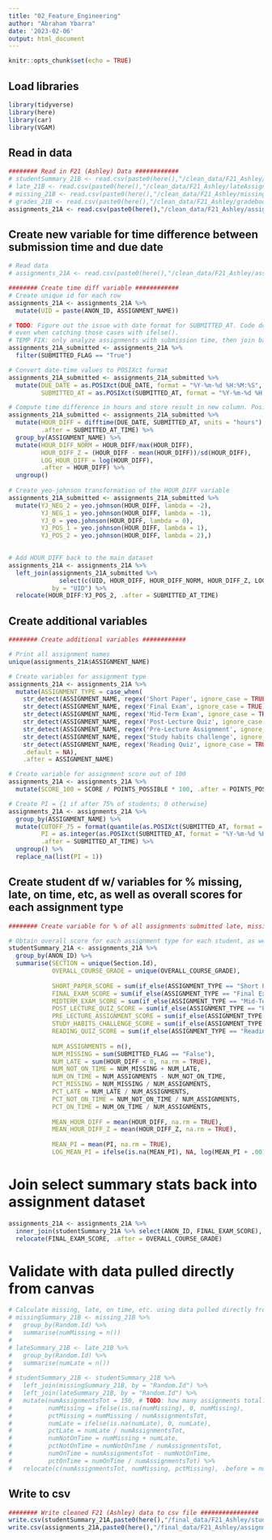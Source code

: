 ```yaml
---
title: "02_Feature_Engineering"
author: "Abraham Ybarra"
date: '2023-02-06'
output: html_document
---
```


```r
knitr::opts_chunk$set(echo = TRUE)
```

## Load libraries

```r
library(tidyverse)
library(here)
library(car)
library(VGAM)
```

## Read in data

```r
######## Read in F21 (Ashley) Data ############
# studentSummary_21B <- read.csv(paste0(here(),"/clean_data/F21_Ashley/studentSummary.csv"), header = TRUE)
# late_21B <- read.csv(paste0(here(),"/clean_data/F21_Ashley/lateAssignments.csv"), header = TRUE)
# missing_21B <- read.csv(paste0(here(),"/clean_data/F21_Ashley/missingAssignments.csv"), header = TRUE)
# grades_21B <- read.csv(paste0(here(),"/clean_data/F21_Ashley/gradebook.csv"), header = TRUE)
assignments_21A <- read.csv(paste0(here(),"/clean_data/F21_Ashley/assignments.csv"), header = TRUE, numerals = "no.loss")
```

## Create new variable for time difference between submission time and due date

```r
# Read data
# assignments_21A <- read.csv(paste0(here(),"/clean_data/F21_Ashley/assignments.csv"), header = TRUE, numerals = "no.loss")

######## Create time diff variable ############
# Create unique id for each row
assignments_21A <- assignments_21A %>%
  mutate(UID = paste(ANON_ID, ASSIGNMENT_NAME))

# TODO: Figure out the issue with date format for SUBMITTED_AT. Code does not work when SUBMITTED_AT is empty (i.e. no submission)
# even when catching those cases with ifelse(). 
# TEMP FIX: only analyze assignments with submission time, then join back to full dataset
assignments_21A_submitted <- assignments_21A %>%
  filter(SUBMITTED_FLAG == "True")

# Convert date-time values to POSIXct format
assignments_21A_submitted <- assignments_21A_submitted %>%
  mutate(DUE_DATE = as.POSIXct(DUE_DATE, format = "%Y-%m-%d %H:%M:%S", tz = "GMT"),
         SUBMITTED_AT = as.POSIXct(SUBMITTED_AT, format = "%Y-%m-%d %H:%M:%S", tz = "GMT"))

# Compute time difference in hours and store result in new column. Positive means early, negative means late
assignments_21A_submitted <- assignments_21A_submitted %>%
  mutate(HOUR_DIFF = difftime(DUE_DATE, SUBMITTED_AT, units = "hours") %>% as.numeric(),
         .after = SUBMITTED_AT_TIME) %>%
  group_by(ASSIGNMENT_NAME) %>%
  mutate(HOUR_DIFF_NORM = HOUR_DIFF/max(HOUR_DIFF),
         HOUR_DIFF_Z = (HOUR_DIFF - mean(HOUR_DIFF))/sd(HOUR_DIFF),
         LOG_HOUR_DIFF = log(HOUR_DIFF),
         .after = HOUR_DIFF) %>%
  ungroup()
  
# Create yeo-johnson transformation of the HOUR_DIFF variable
assignments_21A_submitted <- assignments_21A_submitted %>%
  mutate(YJ_NEG_2 = yeo.johnson(HOUR_DIFF, lambda = -2),
         YJ_NEG_1 = yeo.johnson(HOUR_DIFF, lambda = -1),
         YJ_0 = yeo.johnson(HOUR_DIFF, lambda = 0),
         YJ_POS_1 = yeo.johnson(HOUR_DIFF, lambda = 1),
         YJ_POS_2 = yeo.johnson(HOUR_DIFF, lambda = 2),)
  

# Add HOUR_DIFF back to the main dataset
assignments_21A <- assignments_21A %>%
  left_join(assignments_21A_submitted %>% 
              select(c(UID, HOUR_DIFF, HOUR_DIFF_NORM, HOUR_DIFF_Z, LOG_HOUR_DIFF, YJ_NEG_2, YJ_NEG_1, YJ_0, YJ_POS_1, YJ_POS_2)), 
            by = "UID") %>%
  relocate(HOUR_DIFF:YJ_POS_2, .after = SUBMITTED_AT_TIME)
```

## Create additional variables

```r
######## Create additional variables ############

# Print all assignment names
unique(assignments_21A$ASSIGNMENT_NAME)

# Create variables for assignment type
assignments_21A <- assignments_21A %>%
  mutate(ASSIGNMENT_TYPE = case_when(
    str_detect(ASSIGNMENT_NAME, regex('Short Paper', ignore_case = TRUE)) ~ "Short Paper",
    str_detect(ASSIGNMENT_NAME, regex('Final Exam', ignore_case = TRUE)) ~ "Final Exam",
    str_detect(ASSIGNMENT_NAME, regex('Mid-Term Exam', ignore_case = TRUE)) ~ "Mid-Term Exam",
    str_detect(ASSIGNMENT_NAME, regex('Post-Lecture Quiz', ignore_case = TRUE)) ~ "Post-Lecture Quiz",
    str_detect(ASSIGNMENT_NAME, regex('Pre-Lecture Assignment', ignore_case = TRUE)) ~ "Pre-Lecture Assignment",
    str_detect(ASSIGNMENT_NAME, regex('Study habits challenge', ignore_case = TRUE)) ~ "Study Habits Challenge",
    str_detect(ASSIGNMENT_NAME, regex('Reading Quiz', ignore_case = TRUE)) ~ "Reading Quiz",
    .default = NA),
    .after = ASSIGNMENT_NAME)

# Create variable for assignment score out of 100
assignments_21A <- assignments_21A %>%
  mutate(SCORE_100 = SCORE / POINTS_POSSIBLE * 100, .after = POINTS_POSSIBLE)

# Create PI = {1 if after 75% of students; 0 otherwise} 
assignments_21A <- assignments_21A %>% 
  group_by(ASSIGNMENT_NAME) %>%
  mutate(CUTOFF_75 = format(quantile(as.POSIXct(SUBMITTED_AT, format = "%Y-%m-%d %H:%M:%S"), 0.75, na.rm = TRUE), "%Y-%m-%d %H:%M:%S"),
         PI = as.integer(as.POSIXct(SUBMITTED_AT, format = "%Y-%m-%d %H:%M:%S") >= as.POSIXct(CUTOFF_75, format = "%Y-%m-%d %H:%M:%S")),
         .after = SUBMITTED_AT_TIME) %>%
  ungroup() %>%
  replace_na(list(PI = 1))
```

## Create student df w/ variables for % missing, late, on time, etc, as well as overall scores for each assignment type

```r
######## Create variable for % of all assignments submitted late, missing, etc. ############

# Obtain overall score for each assignment type for each student, as well as missing/late stats
studentSummary_21A <- assignments_21A %>%
  group_by(ANON_ID) %>%
  summarise(SECTION = unique(Section.Id),
            OVERALL_COURSE_GRADE = unique(OVERALL_COURSE_GRADE),
            
            SHORT_PAPER_SCORE = sum(if_else(ASSIGNMENT_TYPE == "Short Paper", SCORE, NA), na.rm = TRUE) / sum(if_else(ASSIGNMENT_TYPE == "Short Paper", POINTS_POSSIBLE, NA), na.rm = TRUE) * 100,
            FINAL_EXAM_SCORE = sum(if_else(ASSIGNMENT_TYPE == "Final Exam", SCORE, NA), na.rm = TRUE) / sum(if_else(ASSIGNMENT_TYPE == "Final Exam", POINTS_POSSIBLE, NA), na.rm = TRUE) * 100,
            MIDTERM_EXAM_SCORE = sum(if_else(ASSIGNMENT_TYPE == "Mid-Term Exam", SCORE, NA), na.rm = TRUE) / sum(if_else(ASSIGNMENT_TYPE == "Mid-Term Exam", POINTS_POSSIBLE, NA), na.rm = TRUE) * 100,
            POST_LECTURE_QUIZ_SCORE = sum(if_else(ASSIGNMENT_TYPE == "Post-Lecture Quiz", SCORE, NA), na.rm = TRUE) / sum(if_else(ASSIGNMENT_TYPE == "Post-Lecture Quiz", POINTS_POSSIBLE, NA), na.rm = TRUE) * 100,
            PRE_LECTURE_ASSIGNMENT_SCORE = sum(if_else(ASSIGNMENT_TYPE == "Pre-Lecture Assignment", SCORE, NA), na.rm = TRUE) / sum(if_else(ASSIGNMENT_TYPE == "Pre-Lecture Assignment", POINTS_POSSIBLE, NA), na.rm = TRUE) * 100,
            STUDY_HABITS_CHALLENGE_SCORE = sum(if_else(ASSIGNMENT_TYPE == "Study Habits Challenge", SCORE, NA), na.rm = TRUE) / sum(if_else(ASSIGNMENT_TYPE == "Final Exam", POINTS_POSSIBLE, NA), na.rm = TRUE) * 100,
            READING_QUIZ_SCORE = sum(if_else(ASSIGNMENT_TYPE == "Reading Quiz", SCORE, NA), na.rm = TRUE) / sum(if_else(ASSIGNMENT_TYPE == "Reading Quiz", POINTS_POSSIBLE, NA), na.rm = TRUE) * 100,
            
            NUM_ASSIGNMENTS = n(),
            NUM_MISSING = sum(SUBMITTED_FLAG == "False"),
            NUM_LATE = sum(HOUR_DIFF < 0, na.rm = TRUE),
            NUM_NOT_ON_TIME = NUM_MISSING + NUM_LATE,
            NUM_ON_TIME = NUM_ASSIGNMENTS - NUM_NOT_ON_TIME,
            PCT_MISSING = NUM_MISSING / NUM_ASSIGNMENTS,
            PCT_LATE = NUM_LATE / NUM_ASSIGNMENTS,
            PCT_NOT_ON_TIME = NUM_NOT_ON_TIME / NUM_ASSIGNMENTS,
            PCT_ON_TIME = NUM_ON_TIME / NUM_ASSIGNMENTS,
            
            MEAN_HOUR_DIFF = mean(HOUR_DIFF, na.rm = TRUE),
            MEAN_HOUR_DIFF_Z = mean(HOUR_DIFF_Z, na.rm = TRUE),
            
            MEAN_PI = mean(PI, na.rm = TRUE),
            LOG_MEAN_PI = ifelse(is.na(MEAN_PI), NA, log(MEAN_PI + .001)))
```

# Join select summary stats back into assignment dataset

```r
assignments_21A <- assignments_21A %>%
  inner_join(studentSummary_21A %>% select(ANON_ID, FINAL_EXAM_SCORE), by = "ANON_ID") %>%
  relocate(FINAL_EXAM_SCORE, .after = OVERALL_COURSE_GRADE)
```


# Validate with data pulled directly from canvas

```r
# Calculate missing, late, on time, etc. using data pulled directly from canvas
# missingSummary_21B <- missing_21B %>%
#   group_by(Random.Id) %>%
#   summarise(numMissing = n())
# 
# lateSummary_21B <- late_21B %>%
#   group_by(Random.Id) %>%
#   summarise(numLate = n())
# 
# studentSummary_21B <- studentSummary_21B %>%
#   left_join(missingSummary_21B, by = "Random.Id") %>%
#   left_join(lateSummary_21B, by = "Random.Id") %>%
#   mutate(numAssignmentsTot = 150, # TODO: how many assignments total?
#          numMissing = ifelse(is.na(numMissing), 0, numMissing),
#          pctMissing = numMissing / numAssignmentsTot,
#          numLate = ifelse(is.na(numLate), 0, numLate),
#          pctLate = numLate / numAssignmentsTot,
#          numNotOnTime = numMissing + numLate,
#          pctNotOnTime = numNotOnTime / numAssignmentsTot,
#          numOnTime = numAssignmentsTot - numNotOnTime,
#          pctOnTime = numOnTime / numAssignmentsTot) %>%
#   relocate(c(numAssignmentsTot, numMissing, pctMissing), .before = numLate)
```

## Write to csv

```r
######## Write cleaned F21 (Ashley) data to csv file ################
write.csv(studentSummary_21A,paste0(here(),"/final_data/F21_Ashley/studentSummary.csv"), row.names = FALSE)
write.csv(assignments_21A,paste0(here(),"/final_data/F21_Ashley/assignments.csv"), row.names = FALSE)
```






